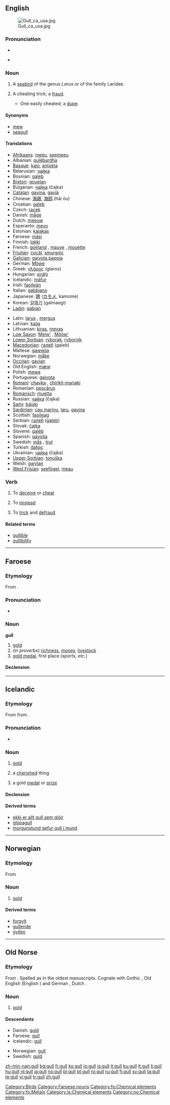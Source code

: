 ==English==
[[Image:Gull ca usa.jpg|thumb]]

===Pronunciation===
* {{IPA|/'gʌl/}}
* {{audio|en-us-gull.ogg|Audio (US)}}
*: {{rhymes|ʌl}}

===Noun===
{{en-noun}}

# A [[seabird]] of the genus ''Larus'' or of the family Laridae.
# {{slang}} A cheating trick; a [[fraud]].
#* One easily cheated; a [[dupe]].

====Synonyms====
* [[mew]]
* [[seagull]]

====Translations====
{{trans-top|seabird}}
* [[Afrikaans]]: [[meeu]], [[seemeeu]]
* Albanian: [[pulëbardha]]
* [[Basque]]: [[kaio]], [[antxeta]]
* Belarusian: [[чайка]] {{f}}
* Bosnian: [[galeb]]
* [[Breton]]: [[gouelan]]
* Bulgarian: [[чайка]] (čajka) {{f}}
* [[Catalan]]: [[gavina]], [[gavià]]
* Chinese: [[海鷗]], [[海鸥]] (hǎi óu)
* Croatian: [[galeb]]
* Czech: [[racek]]
* Danish: [[måge]]
* Dutch: [[meeuw]] {{f}}
* Esperanto: [[mevo]]
* Estonian: [[kajakas]]
* Faroese: [[mási]]
* Finnish: [[lokki]]
* French: [[goéland]] {{m}}, [[mauve]] {{f}}, [[mouette]] {{f}}
* [[Friulian]]: [[cocâl]], [[smurgnic]]
* [[Galician]]: [[gaivota papoia]] {{f}}
* German: [[Möwe]] {{f}}
* Greek: [[γλάρος]] (glaros)
* Hungarian: [[sirály]]
* Icelandic: [[máfur]] {{m}}
* Irish: [[faoileán]]
* Italian: [[gabbiano]] {{m}}
* Japanese: [[鴎]] ([[カモメ]], kamome)
* Korean: [[갈매기]] (galmaegi)
* [[Ladin]]: [[gabian]]
{{trans-mid}}
* Latin: [[larus]] {{m}}, [[mergus]] {{m}}
* Latvian: [[kaija]]
* Lithuanian: [[kiras]], [[mevas]]
* [[Low Saxon]]: [[Meiw’]] {{f}}, [[Mööw’]] {{f}}
* [[Lower Sorbian]]: [[ryborak]], [[rybornik]]
* [[Macedonian]]: [[галеб]] (galeb) {{m}}
* Maltese: [[gawwija]]
* Norwegian: [[måke]] {{f}}
* [[Occitan]]: [[gavian]]
* Old English: [[mæw]]
* Polish: [[mewa]] {{f}}
* Portuguese: [[gaivota]] {{f}}
* [[Romani]]: [[chayka]] {{f}}, [[chirikli-mariaki]] {{f}}
* Romanian: [[pescăruş]]
* [[Romansch]]: [[muetta]]
* Russian: [[чайка]] (čajka) {{f}}
* [[Sami]]: [[báiski]]
* [[Sardinian]]: [[cau marinu]], [[laru]], [[gavina]]
* Scottish: [[faoileag]]
* Serbian: [[галеб]] ([[galeb]]) {{m}}
* Slovak: [[čajka]] {{f}}
* Slovene: [[galeb]]  {{m}}
* Spanish: [[gaviota]] {{f}}
* Swedish: [[mås]] {{c}}, [[trut]] {{c}}
* Turkish: [[dalgıç]]
* Ukrainian: [[чайка]] (čajka) {{f}}
* [[Upper Sorbian]]: [[tonuška]] {{f}}
* Welsh: [[gwylan]]
* [[West Frisian]]: [[seefûgel]], [[meau]] {{f}}
{{trans-bottom}}

===Verb===
{{en-verb}}

# {{US|slang}} To [[deceive]] or [[cheat]]
# {{US|slang}} To [[mislead]]
# {{US|slang}} To [[trick]] and [[defraud]]

====Related terms====
* [[gullible]]
* [[gullibility]]

[[Category:Birds]]

----

==Faroese==

===Etymology===
From {{etyl|non|fo}} {{term|gull|lang=non}}.

===Pronunciation===
* {{IPA|[gʊdl]|lang=fo}}

===Noun===
'''gull''' {{n}} {{s}}

# [[gold]]
# (''in proverbs'') [[richness]], [[money]], [[livestock]]
# [[gold medal]], first place (''sports, etc.'')

====Declension====
{{fo-decl-noun-n9-s|gu|l}}

[[Category:Faroese nouns]]
[[Category:fo:Chemical elements]]
[[Category:fo:Metals]]

----

==Icelandic==

===Etymology===
From {{etyl|non|is}} {{term|gull||gold|lang=non}} from {{proto|Germanic|gulþ-|lang=is}}.

===Pronunciation===
* {{IPA|[kʏtl]|lang=is}}
*: {{rhymes|ʏtl|lang=is}}

===Noun===
{{is-noun|n}}

# {{uncountable|lang=is}} [[gold]]
# {{countable|lang=is}} a [[cherish]]ed thing
# {{countable|lang=is}} a gold [[medal]] or [[prize]]

====Declension====
{{is-decl-noun-n-s|g|u|ll}}

====Derived terms====
* [[ekki er allt gull sem glóir]]
* [[glópagull]]
* [[morgunstund gefur gull í mund]]

[[Category:is:Chemical elements]]

----

==Norwegian==

===Etymology===
From {{etyl|non|no}} {{term|gull|lang=no}}

===Noun===
{{no-noun-nu|gull}}

# [[gold]]

====Derived terms====
* [[forgylt]]
* [[gullende]]
* [[gyllen]]

[[Category:no:Chemical elements]]

----

==Old Norse==

===Etymology===
From {{proto|Germanic|gulþ-|lang=non}}. Spelled as {{term|goll|lang=non}} in the oldest manuscripts. Cognate with Gothic {{term|𐌲𐌿𐌻𐌸|tr=gulþ|sc=Goth}}, Old English {{term|gold|lang=ang}} (English {{term|gold|lang=en}}) and German {{term|Gold|lang=de}}, Dutch {{term|goud|lang=nl}}.

===Noun===
{{infl|non|noun|g=n}}

# [[gold]]

====Descendants====
{{top2}}
* Danish: [[guld]] {{n}}
* Faroese: [[#Faroese|gull]] {{n}}
* Icelandic: [[#Icelandic|gull]] {{n}}
{{mid2}}
* Norwegian: [[#Norwegian|gull]] {{n}}
* Swedish: [[guld]] {{n}}
{{bottom}}

[[zh-min-nan:gull]]
[[bg:gull]]
[[fr:gull]]
[[ko:gull]]
[[io:gull]]
[[is:gull]]
[[it:gull]]
[[ku:gull]]
[[lt:gull]]
[[li:gull]]
[[hu:gull]]
[[nl:gull]]
[[ja:gull]]
[[no:gull]]
[[pl:gull]]
[[pt:gull]]
[[ro:gull]]
[[ru:gull]]
[[fi:gull]]
[[sv:gull]]
[[ta:gull]]
[[te:gull]]
[[vi:gull]]
[[tr:gull]]
[[zh:gull]]